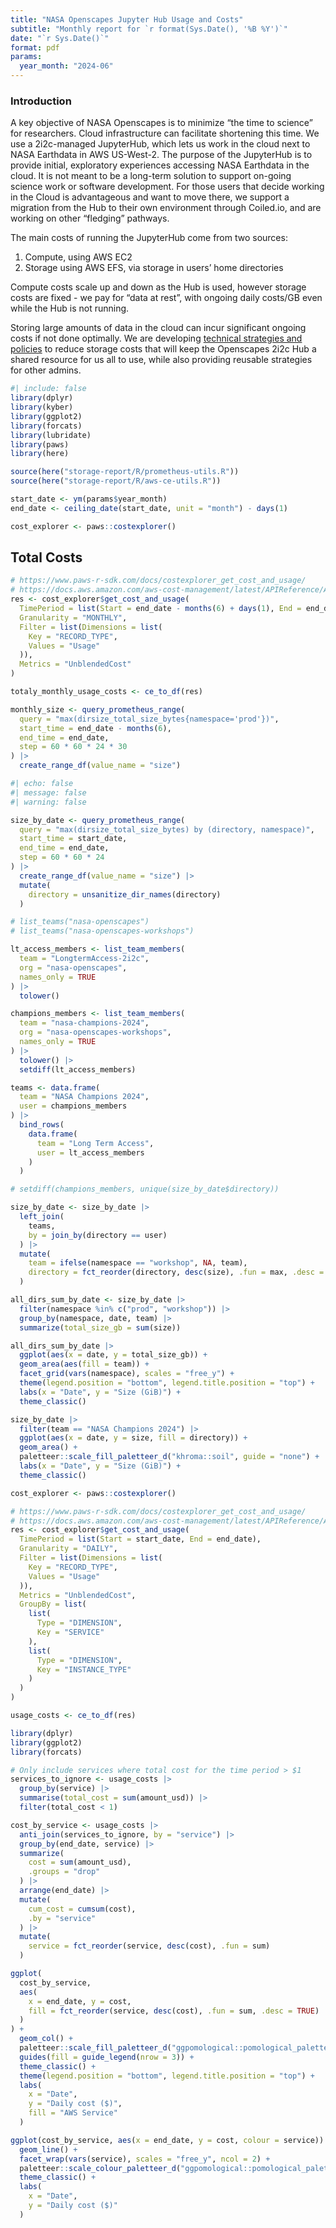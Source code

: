 ```yaml
---
title: "NASA Openscapes Jupyter Hub Usage and Costs"
subtitle: "Monthly report for `r format(Sys.Date(), '%B %Y')`"
date: "`r Sys.Date()`"
format: pdf
params:
  year_month: "2024-06"
---
```


### Introduction

A key objective of NASA Openscapes is to minimize “the time to science” for researchers. Cloud infrastructure can facilitate shortening this time. We use a 2i2c-managed JupyterHub, which lets us work in the cloud next to NASA Earthdata in AWS US-West-2. The purpose of the JupyterHub is to provide initial, exploratory experiences accessing NASA Earthdata in the cloud. It is not meant to be a long-term solution to support on-going science work or software development. For those users that decide working in the Cloud is advantageous and want to move there, we support a migration from the Hub to their own environment through Coiled.io, and are working on other "fledging" pathways.

The main costs of running the JupyterHub come from two sources:

1. Compute, using AWS EC2
2. Storage using AWS EFS, via storage in users' home directories

Compute costs scale up and down as the Hub is used, however storage costs are 
fixed - we pay for "data at rest", with ongoing daily costs/GB even while the Hub is
not running.

Storing large amounts of data in the cloud can incur significant ongoing costs if not done optimally. We are developing [technical strategies and policies](https://nasa-openscapes.github.io/earthdata-cloud-cookbook/policies-admin/data-policies.html) to reduce storage costs that will keep the Openscapes 2i2c Hub a shared resource for us all to use, while also providing reusable strategies for other admins.


```r
#| include: false
library(dplyr)
library(kyber)
library(ggplot2)
library(forcats)
library(lubridate)
library(paws)
library(here)

source(here("storage-report/R/prometheus-utils.R"))
source(here("storage-report/R/aws-ce-utils.R"))

start_date <- ym(params$year_month)
end_date <- ceiling_date(start_date, unit = "month") - days(1)

cost_explorer <- paws::costexplorer()
```

## Total Costs

```r

# https://www.paws-r-sdk.com/docs/costexplorer_get_cost_and_usage/
# https://docs.aws.amazon.com/aws-cost-management/latest/APIReference/API_GetDimensionValues.html
res <- cost_explorer$get_cost_and_usage(
  TimePeriod = list(Start = end_date - months(6) + days(1), End = end_date),
  Granularity = "MONTHLY",
  Filter = list(Dimensions = list(
    Key = "RECORD_TYPE",
    Values = "Usage"
  )),
  Metrics = "UnblendedCost"
)

totaly_monthly_usage_costs <- ce_to_df(res)
```

```r
monthly_size <- query_prometheus_range(
  query = "max(dirsize_total_size_bytes{namespace='prod'})",
  start_time = end_date - months(6),
  end_time = end_date,
  step = 60 * 60 * 24 * 30
) |>
  create_range_df(value_name = "size")
```

```r
#| echo: false
#| message: false
#| warning: false

size_by_date <- query_prometheus_range(
  query = "max(dirsize_total_size_bytes) by (directory, namespace)",
  start_time = start_date,
  end_time = end_date,
  step = 60 * 60 * 24
) |>
  create_range_df(value_name = "size") |>
  mutate(
    directory = unsanitize_dir_names(directory)
  )

# list_teams("nasa-openscapes")
# list_teams("nasa-openscapes-workshops")

lt_access_members <- list_team_members(
  team = "LongtermAccess-2i2c",
  org = "nasa-openscapes",
  names_only = TRUE
) |>
  tolower()

champions_members <- list_team_members(
  team = "nasa-champions-2024",
  org = "nasa-openscapes-workshops",
  names_only = TRUE
) |>
  tolower() |>
  setdiff(lt_access_members)

teams <- data.frame(
  team = "NASA Champions 2024",
  user = champions_members
) |>
  bind_rows(
    data.frame(
      team = "Long Term Access",
      user = lt_access_members
    )
  )

# setdiff(champions_members, unique(size_by_date$directory))

size_by_date <- size_by_date |>
  left_join(
    teams,
    by = join_by(directory == user)
  ) |>
  mutate(
    team = ifelse(namespace == "workshop", NA, team),
    directory = fct_reorder(directory, desc(size), .fun = max, .desc = TRUE)
  )

all_dirs_sum_by_date <- size_by_date |>
  filter(namespace %in% c("prod", "workshop")) |>
  group_by(namespace, date, team) |>
  summarize(total_size_gb = sum(size))

all_dirs_sum_by_date |>
  ggplot(aes(x = date, y = total_size_gb)) +
  geom_area(aes(fill = team)) +
  facet_grid(vars(namespace), scales = "free_y") +
  theme(legend.position = "bottom", legend.title.position = "top") +
  labs(x = "Date", y = "Size (GiB)") +
  theme_classic()

size_by_date |>
  filter(team == "NASA Champions 2024") |>
  ggplot(aes(x = date, y = size, fill = directory)) +
  geom_area() +
  paletteer::scale_fill_paletteer_d("khroma::soil", guide = "none") +
  labs(x = "Date", y = "Size (GiB)") +
  theme_classic()

```

```r

cost_explorer <- paws::costexplorer()

# https://www.paws-r-sdk.com/docs/costexplorer_get_cost_and_usage/
# https://docs.aws.amazon.com/aws-cost-management/latest/APIReference/API_GetDimensionValues.html
res <- cost_explorer$get_cost_and_usage(
  TimePeriod = list(Start = start_date, End = end_date),
  Granularity = "DAILY",
  Filter = list(Dimensions = list(
    Key = "RECORD_TYPE",
    Values = "Usage"
  )),
  Metrics = "UnblendedCost",
  GroupBy = list(
    list(
      Type = "DIMENSION",
      Key = "SERVICE"
    ),
    list(
      Type = "DIMENSION",
      Key = "INSTANCE_TYPE"
    )
  )
)

usage_costs <- ce_to_df(res)
```

```r
library(dplyr)
library(ggplot2)
library(forcats)

# Only include services where total cost for the time period > $1
services_to_ignore <- usage_costs |>
  group_by(service) |>
  summarise(total_cost = sum(amount_usd)) |>
  filter(total_cost < 1)

cost_by_service <- usage_costs |>
  anti_join(services_to_ignore, by = "service") |>
  group_by(end_date, service) |>
  summarize(
    cost = sum(amount_usd),
    .groups = "drop"
  ) |>
  arrange(end_date) |>
  mutate(
    cum_cost = cumsum(cost),
    .by = "service"
  ) |>
  mutate(
    service = fct_reorder(service, desc(cost), .fun = sum)
  )

ggplot(
  cost_by_service,
  aes(
    x = end_date, y = cost,
    fill = fct_reorder(service, desc(cost), .fun = sum, .desc = TRUE)
  )
) +
  geom_col() +
  paletteer::scale_fill_paletteer_d("ggpomological::pomological_palette", direction = -1) +
  guides(fill = guide_legend(nrow = 3)) +
  theme_classic() +
  theme(legend.position = "bottom", legend.title.position = "top") +
  labs(
    x = "Date",
    y = "Daily cost ($)",
    fill = "AWS Service"
  )

ggplot(cost_by_service, aes(x = end_date, y = cost, colour = service)) +
  geom_line() +
  facet_wrap(vars(service), scales = "free_y", ncol = 2) +
  paletteer::scale_colour_paletteer_d("ggpomological::pomological_palette", direction = 1, guide = "none") +
  theme_classic() +
  labs(
    x = "Date",
    y = "Daily cost ($)"
  )
```

